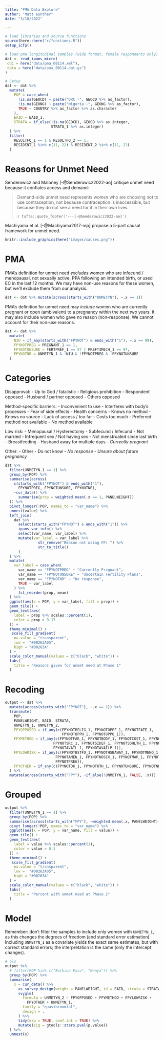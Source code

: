 ```yaml
---
title: "PMA Data Explore"
author: "Matt Gunther"
date: "3/10/2022"

---
```


```r
# load libraries and source functions 
source(here::here("r/functions.R")) 
setup_icfp()

# load pma longitudinal samples (wide format, female respondents only)
dat <- read_ipums_micro(
 ddi = here("data/pma_00114.xml"),
 data = here("data/pma_00114.dat.gz")
)

# Setup
dat <- dat %>% 
  mutate(
    POP = case_when(
      !is.na(GEOCD) ~ paste("DRC -", GEOCD %>% as_factor),
      !is.na(GEONG) ~ paste("Nigeria -", GEONG %>% as_factor),
      TRUE ~ COUNTRY %>% as_factor %>% as.character
    ),
    EAID = EAID_1,
    STRATA = if_else(!is.na(GEOCD), GEOCD %>% as.integer, 
                     STRATA_1 %>% as.integer)
  ) %>% 
  filter(
    RESULTFQ_1 == 1 & RESULTFQ_2 == 1,
    RESIDENT_1 %in% c(11, 22) & RESIDENT_2 %in% c(11, 22)
  )
```

# Reasons for Unmet Need 

Senderowicz and Maloney [-@Senderowicz2022-ao] critique unmet need because it conflates access and demand: 

> Demand-side unmet need represents women who are choosing not to use contraception, not because contraception is inaccessible, but because they do not see a need for it in their own lives.
>
> `r tufte::quote_footer('---[-@Senderowicz2022-ao]')`


Machiyama et al. [-@Machiyama2017-mp] propose a 5-part causal framework for unmet need. 

```r
knitr::include_graphics(here("images/causes.png"))
```

# PMA 

PMA's definition for unmet need *excludes* women who are infecund / menopausal, not sexually active, PPA following an intended birth, or used EC in the last 12 months. We may have non-use reasons for these women, but we'll exclude them from our analysis.

```r
dat <- dat %>% mutate(across(starts_with("UNMETYN"), ~.x == 1))
```

PMA's definition for unmet need may *include* women who are currently pregnant or open (ambivalent) to a pregnancy within the next two years. It may also include women who gave no reason (non-response). We cannot account for their non-use reasons. 

```r
dat <- dat %>% 
  mutate(
    NIU = if_any(starts_with("FPYNOT") & ends_with("1"), ~.x == 99),
    FPYNOTPREG = PREGNANT_1 == 1,
    FPYNOTUNSURE = FERTPREF_1 == 97 | PREFTIMECH_1 == 97,
    FPYNOTNR = UNMETYN_1 & !NIU & !FPYNOTPREG & !FPYNOTUNSURE 
  ) 
```

# Categories    

Disapproval: 
  - Up to God / fatalistic
  - Religious prohibition
  - Respondent opposed
  - Husband / partner opposed
  - Others opposed

Method-specific barriers:
  - Inconvenient to use
  - Interferes with body's processes 
  - Fear of side effects
  - Health concerns
  - Knows no method
  - Knows no source
  - Lack of access / too far
  - Costs too much
  - Preferred method not available
  - No method available

Low risk: 
  - Menopausal / Hysterectomy
  - Subfecund / Infecund
  - Not married 
  - Infrequent sex / Not having sex
  - Not menstruated since last birth
  - Breastfeeding
  - Husband away for multiple days 
  - *Currently pregnant* 
  
Other:
  - Other
  - Do not know
  - *No response*
  - *Unsure about future pregnancy*
  
```r
dat %>% 
  filter(UNMETYN_1 == 1) %>% 
  group_by(POP) %>% 
  summarise(across(
    c(starts_with("FPYNOT") & ends_with("1"), 
      FPYNOTPREG, FPYNOTUNSURE, FPYNOTNR),
    ~cur_data() %>% 
      summarise(prop = weighted.mean(.x == 1, PANELWEIGHT))
  )) %>%
  pivot_longer(!POP, names_to = "var_name") %>% 
  unnest(value) %>%
  left_join(
    dat %>% 
      select(starts_with("FPYNOT") & ends_with("1")) %>% 
      ipums_var_info() %>% 
      select(var_name, var_label) %>% 
      mutate(var_label = var_label %>% 
               str_remove("Reason not using FP: ") %>% 
               str_to_title()
      )
  ) %>% 
  mutate(
    var_label = case_when(
      var_name == "FPYNOTPREG" ~ "Currently Pregnant",
      var_name == "FPYNOTUNSURE" ~ "Uncertain Fertility Plans",
      var_name == "FPYNOTNR" ~ "No response",
      TRUE ~ var_label
    ) %>% 
      fct_reorder(prop, mean)
  ) %>% 
  ggplot(aes(x = POP, y = var_label, fill = prop)) + 
  geom_tile() + 
  geom_text(aes(
    label = prop %>% scales::percent(1), 
    color = prop > 0.17
  )) +
  theme_minimal() + 
   scale_fill_gradient(
    na.value = "transparent",
    low =  "#00263A05",
    high = "#00263A"
  ) + 
  scale_color_manual(values = c("black", "white")) + 
  labs(
    title = "Reasons given for unmet need at Phase 1"
  )
```
  
# Recoding 
  
```r
output <- dat %>% 
  mutate(across(starts_with("FPYNOT"), ~.x == 1)) %>% 
  transmute(
    POP,
    PANELWEIGHT, EAID, STRATA,
    UNMETYN_1, UNMETYN_2,
    FPYOPPOSED = if_any(c(FPYNOTRELIG_1, FPYNOTOPPF_1, FPYNOTFATE_1, 
                          FPYNOTOPPH_1, FPYNOTOPPO_1)),
    FPYMETHOD = if_any(c(FPYNOTFAR_1, FPYNOTBODY_1, FPYNOTCOST_1, FPYNOTKNO_1,
                      FPYNOTSRC_1, FPYNOTSIDEF_1, FPYNOTSDHLTH_1, FPYNOTCONV_1,
                      FPYNOTAVAIL_1, FPYNOTAVAILP_1)),
    FPYLOWRISK = if_any(c(FPYNOTBSTFD_1, FPYNOTHSBAWAY_1, FPYNOTMENO_1,
                       FPYNOTAMEN_1, FPYNOTNOSEX_1, FPYNOTMAR_1, FPYNOTINF_1,
                       FPYNOTPREG)),
    FPYOTHER = if_any(c(FPYNOTDK_1, FPYNOTOTH_1, FPYNOTUNSURE, FPYNOTNR))
  ) %>%
  mutate(across(starts_with("FPY"), ~if_else(!UNMETYN_1, FALSE, .x)))
```

# Grouped 

```r
output %>% 
  filter(UNMETYN_1 == 1) %>% 
  group_by(POP) %>% 
  summarise(across(starts_with("FPY"), ~weighted.mean(.x, PANELWEIGHT))) %>% 
  pivot_longer(!POP, names_to = "var_name") %>% 
  ggplot(aes(x = POP, y = var_name, fill = value)) + 
  geom_tile() + 
  geom_text(aes(
    label = value %>% scales::percent(1), 
    color = value > 0.3
  )) +
  theme_minimal() + 
   scale_fill_gradient(
    na.value = "transparent",
    low =  "#00263A05",
    high = "#00263A"
  ) + 
  scale_color_manual(values = c("black", "white")) + 
  labs(
    title = "Percent with unmet need at Phase 2"
  )
```


# Model 

Remember: don't filter the samples to include only women with `UNMETYN_1`, as this changes the degrees of freedom (and standard error estimation). Including `UNMETYN_1` as a covariate yields the exact same estimates, but with correct standard errors; the interpretation is the same (only the intercept changes).

```r
# ols 
output %>% 
  # filter(POP %in% c("Burkina Faso", "Kenya")) %>% 
  group_by(POP) %>% 
  summarise(
    x = cur_data() %>%  
      as_survey_design(weight = PANELWEIGHT, id = EAID, strata = STRATA) %>% 
      svyglm(
        formula = UNMETYN_2 ~ FPYOPPOSED + FPYMETHOD + FPYLOWRISK + 
          FPYOTHER + UNMETYN_1,
        family = "quasibinomial",
        design = .
      ) %>% 
      tidy(exp = TRUE, conf.int = TRUE) %>%
      mutate(sig = gtools::stars.pval(p.value))
  ) %>% 
  unnest(x) 


```

